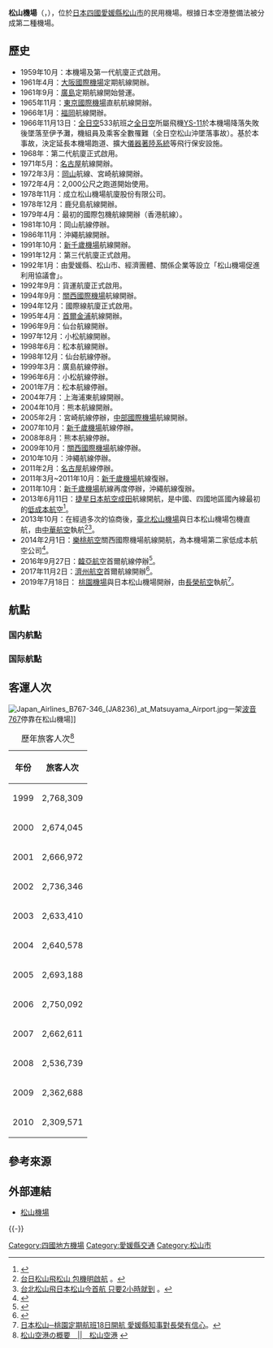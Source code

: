 {{Expand|time=2015-09-25}}
{{about|日本爱媛县松山市的民用机场|台北市松山区的同名机场|台北松山机场}}
{{Infobox airport
| name         = 松山機場<br /><small>Matsuyama Airport</small>
| nativename   = {{lang|ja|松山空港}}
| photo        = Matsuyama Airport Terminal Bldg 20090807-001.jpg
| photosize    = 250px
| caption      = 
| IATA         = MYJ
| ICAO         = RJOM
| type         = 民用
| operator     = [[國土交通省|國土交通省]]
| city-served  = [[松山市|松山市]]
| location     = {{JPN}}[[四國|四國]][[愛媛縣|愛媛縣]][[松山市|松山市]]
| opened       = {{start date|1959|10}}
| closed       = <!-- {{end date|YYYY|MM|DD}} -->
| elevation-m  = 4.0
| metric-elev  = yes
| coordinates  = {{Coord|33|49|38|N|132|41|59|E|type:airport_region:JP-38|display=inline,title}}
| latd  =  33 | latm  = 49 | lats  = 38 | latNS  = N
| longd = 132 | longm = 41 | longs = 59 | longEW = E
| website                = {{URL|http://www.matsuyama-airport.co.jp/}}
| pushpin_map            = Japan
| pushpin_mapsize        = 250
| pushpin_map_caption    = 機場在日本的位置
| pushpin_label          = MYJ/RJOM
| pushpin_label_position = right
| r1-number    = 14/32
| r1-length-m  = 2,500
| r1-surface   = 混凝土/瀝青
| metric-rwy   = yes
| stat-year    = 2014
| stat1-header = 客運量
| stat1-data   = 2,838,910 人次
| stat2-header = 貨運量
| stat2-data   = 7,801 公噸
| stat3-header = 起降架次
| stat3-data   = 15,965 架次
}}

'''松山機場'''（{{jpn|j=松山空港|hg=まつやまくうこう|rm=Matsuyama kūkō|f=y}}，{{airport codes|MYJ|RJOM}}），位於[[日本|日本]][[四國|四國]][[愛媛縣|愛媛縣]][[松山市|松山市]]的民用機場。根據日本空港整備法被分成第二種機場。

==歷史==
* 1959年10月：本機場及第一代航廈正式啟用。
* 1961年4月：[[大阪國際機場|大阪國際機場]]定期航線開辦。
* 1961年9月：[[广岛机场|廣島]]定期航線開始營運。
* 1965年11月：[[東京國際機場|東京國際機場]]直航航線開辦。
* 1966年1月：[[福岡機場|福岡]]航線開辦。
* 1966年11月13日：[[全日本空輸|全日空]]533航班之[[全日本空輸|全日空]]所屬飛機[[YS-11|YS-11]]於本機場降落失敗後墜落至伊予灘，機組員及乘客全數罹難（全日空松山沖墜落事故）。基於本事故，決定延長本機場跑道、擴大[[仪表着陆系统|儀器著陸系統]]等飛行保安設施。
* 1968年：第二代航廈正式啟用。
* 1971年5月：[[名古屋飞行场|名古屋]]航線開辦。
* 1972年3月：[[岡山機場|岡山]]航線、宮崎航線開辦。
* 1972年4月：2,000公尺之跑道開始使用。
* 1978年11月：成立松山機場航廈股份有限公司。
* 1978年12月：鹿兒島航線開辦。
* 1979年4月：最初的國際包機航線開辦（香港航線）。
* 1981年10月：岡山航線停辦。
* 1986年11月：沖繩航線開辦。
* 1991年10月：[[新千歲機場|新千歲機場]]航線開辦。
* 1991年12月：第三代航廈正式啟用。
* 1992年1月：由愛媛縣、松山市、經濟團體、關係企業等設立「松山機場促進利用協議會」。
* 1992年9月：貨運航廈正式啟用。
* 1994年9月：[[关西国际机场|關西國際機場]]航線開辦。
* 1994年12月：國際線航廈正式啟用。
* 1995年4月：[[金浦国际机场|首爾金浦]]航線開辦。
* 1996年9月：仙台航線開辦。
* 1997年12月：小松航線開辦。
* 1998年6月：松本航線開辦。
* 1998年12月：仙台航線停辦。
* 1999年3月：廣島航線停辦。
* 1996年6月：小松航線停辦。
* 2001年7月：松本航線停辦。
* 2004年7月：上海浦東航線開辦。
* 2004年10月：熊本航線開辦。
* 2005年2月：宮崎航線停辦，[[中部國際機場|中部國際機場]]航線開辦。
* 2007年10月：[[新千歲機場|新千歲機場]]航線停辦。
* 2008年8月：熊本航線停辦。
* 2009年10月：[[关西国际机场|關西國際機場]]航線停辦。
* 2010年10月：沖繩航線停辦。
* 2011年2月：[[名古屋飞行场|名古屋]]航線停辦。
* 2011年3月~2011年10月：[[新千歲機場|新千歲機場]]航線復辦。
* 2011年10月：[[新千歲機場|新千歲機場]]航線再度停辦，沖繩航線復辦。
* 2013年6月11日：[[捷星日本航空|捷星日本航空]][[成田国际机场|成田]]航線開航，是中國、四國地區國內線最初的[[低成本航空公司|低成本航空]]<ref>{{Cite web|url=http://www.ehime-np.co.jp/news/local/20130611/news20130611576.htm|title=中四国初の国内線ＬＣＣ、松山－成田便就航|accessdate=2017-12-19|author=愛媛新聞|date=2013-06-11|last=|work=|publisher=愛媛新聞社|language=ja}}{{Dead link|date=2018年6月 |bot=InternetArchiveBot |fix-attempted=no }}</ref>。
* 2013年10月：在經過多次的協商後，[[臺北松山機場|臺北松山機場]]與日本松山機場包機直航，由[[中華航空|中華航空]]執航<ref>[https://www.chinatimes.com/newspapers/20131010000702-260114?chdtv 台日松山飛松山 包機明啟航] {{Wayback|url=https://www.chinatimes.com/newspapers/20131010000702-260114?chdtv |date=20210320100950 }}。</ref><ref>[https://www.chinatimes.com/realtimenews/20131011003105-260415?chdtv 台北松山飛日本松山今首航 只要2小時就到] {{Wayback|url=https://www.chinatimes.com/realtimenews/20131011003105-260415?chdtv |date=20210320092702 }}。</ref>。 
* 2014年2月1日：[[樂桃航空|樂桃航空]]關西國際機場航線開航，為本機場第二家低成本航空公司<ref>{{Cite web|url=https://www.kansai-airport.or.jp/flight/lccspecial/tieup/peach.html|title=LCC就航都市数[日本NO.1]の関空から海の向こうへ さぁ、みんなでLCC旅！|accessdate=2017-12-19|author=|date=|work=|publisher=関西国際空港|language=ja|archive-url=https://web.archive.org/web/20171215163656/https://www.kansai-airport.or.jp/flight/lccspecial/tieup/peach.html|archive-date=2017-12-15|dead-url=yes}}</ref>。
* 2016年9月27日：[[韓亞航空|韓亞航空]]首爾航線停辦<ref>{{Cite web|url=http://www.ehime-np.co.jp/news/local/20160719/news20160719675.html|title=アシアナ・松山―ソウル便、９月２７日から運休|accessdate=2017-12-19|author=愛媛新聞ONLINE|date=2016-07-19|work=|publisher=愛媛新聞社|language=ja|archive-date=2016-10-29|archive-url=https://web.archive.org/web/20161029085503/http://www.ehime-np.co.jp/news/local/20160719/news20160719675.html|dead-url=no}}</ref>。
* 2017年11月2日：[[濟州航空|濟州航空]]首爾航線開辦<ref>{{Cite news|url=https://www.asahi.com/articles/ASK8P3J6PK8PPFIB004.html|title=愛媛）韓国ＬＣＣ、就航へ　１１月から松山―ソウル：朝日新聞デジタル|author=前田智|date=2017-08-22|work=|newspaper=朝日新聞デジタル|accessdate=2017-12-19|language=ja|archive-date=2021-03-20|archive-url=https://web.archive.org/web/20210320092716/https://www.asahi.com/articles/ASK8P3J6PK8PPFIB004.html|dead-url=no}}</ref>。
* 2019年7月18日： [[臺灣桃園國際機場|桃園機場]]與日本松山機場開辦，由[[長榮航空|長榮航空]]執航<ref>[https://news.ltn.com.tw/news/world/breakingnews/2842910?utm_medium=M&utm_campaign=SHARE&utm_source=FACEBOOK&fbclid=IwAR0VcV2Lt01pui55glblyBfhNuNRRIEOCD-3kInG5hRX3zhvgTXOULRPxtY  日本松山─桃園定期航班18日開航 愛媛縣知事對長榮有信心]。</ref>。

== 航點 ==

===国内航點===
{{Airport-dest-list
| {{flagicon|JPN}}[[日本航空|日本航空]]| [[東京國際機場|東京/羽田]]
| {{flagicon|JPN}}[[日本航空|日本航空]]<br>{{small|由[[J-Air|J-Air]]營運}}| [[大阪國際機場|大阪/伊丹]]、[[福岡機場|福岡]]
| {{flagicon|JPN}}[[日本空中通勤|日本空中通勤]]| [[鹿兒島機場|鹿兒島]]
| {{flagicon|JPN}}[[全日本空輸|全日本空輸]]| [[大阪國際機場|大阪/伊丹]]、[[那霸機場|沖繩]]、[[東京國際機場|東京/羽田]]
| {{flagicon|JPN}}[[全日本空輸|全日本空輸]]<br>{{small|由[[全日空之翼|全日空之翼]]營運}}| [[大阪國際機場|大阪/伊丹]]、[[那霸機場|沖繩]]、[[中部國際機場|名古屋/中部]]
| {{flagicon|JPN}}[[捷星日本航空|捷星日本航空]]| [[成田國際機場|東京/成田]]
| {{flagicon|JPN}}[[伊別克斯航空|伊別克斯航空]]| [[中部國際機場|名古屋/中部]]、[[新千歲機場|札幌/新千歲]]
}}

=== 国际航點 ===
{{Airport-dest-list
| {{flagicon|TWN}}[[長榮航空|長榮航空]]| [[臺灣桃園國際機場|臺北/桃園]]
| {{flagicon|CHN}}[[中國東方航空|中國東方航空]]|[[上海浦東國際機場|上海/浦東]]
| {{flagicon|KOR}}[[济州航空|济州航空]]|[[仁川國際機場|首爾/仁川]]
}}

== 客運人次 ==
[[File:Japan_Airlines_B767-346_(JA8236)_at_Matsuyama_Airport.jpg|thumb]]一架[[波音767|波音767]]停靠在松山機場]]
{| class="wikitable"
|+ 歷年旅客人次<ref>[http://www.matsuyama-airport.co.jp/contents/about.html 松山空港の概要　||　松山空港] {{webarchive|url=https://web.archive.org/web/20101012000546/http://www.matsuyama-airport.co.jp/contents/about.html |date=2010-10-12 }}</ref>
! 年份 !! 旅客人次
|-
! 1999
| 2,768,309
|-
! 2000
| 2,674,045
|-
! 2001
| 2,666,972
|-
! 2002
| 2,736,346
|-
! 2003
| 2,633,410
|-
! 2004
| 2,640,578
|-
! 2005
| 2,693,188
|-
! 2006
| 2,750,092
|-
! 2007
| 2,662,611
|-
! 2008
| 2,536,739
|-
! 2009
| 2,362,688
|-
! 2010
| 2,309,571
|}

== 參考來源 ==
{{Portal box|日本|航空}}
<references />{{Cite web|publisher=国土交通省航空局航空ネットワーク企画課 |title=暦年・年度別空港管理状況調書 |date= |url=http://www.mlit.go.jp/common/001101030.pdf |accessdate=2015-09-25 |deadurl=yes |archiveurl=https://web.archive.org/web/20150923142025/http://www.mlit.go.jp/common/001101030.pdf |archivedate=2015-09-23 }}

== 外部連結 ==
{{Commonscat|Matsuyama_Airport}}
{{DEFAULTSORT:Matsuyama Kuukou}}
* [http://www.matsuyama-airport.co.jp/ 松山機場] {{Wayback|url=http://www.matsuyama-airport.co.jp/ |date=20210101153638 }}{{ja}}{{en}}{{ko}}{{zh-cn}}{{zh-tw}}
{{-}}
{{日本機場}}
{{四國大眾運輸}}
[[Category:四國地方機場|Category:四國地方機場]]
[[Category:愛媛縣交通|Category:愛媛縣交通]]
[[Category:松山市|Category:松山市]]